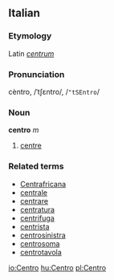 ==Italian==
===Etymology===
Latin ''[[centrum]]''
===Pronunciation===
cèntro, /ˈtʃɛntro/, /<tt>"tSEntro</tt>/
===Noun===
'''centro''' ''m''

# [[centre]]

===Related terms===
*[[Centrafricana]]
*[[centrale]]
*[[centrare]]
*[[centratura]]
*[[centrifuga]]
*[[centrista]]
*[[centrosinistra]]
*[[centrosoma]]
*[[centrotavola]]

[[io:Centro]]
[[hu:Centro]]
[[pl:Centro]]